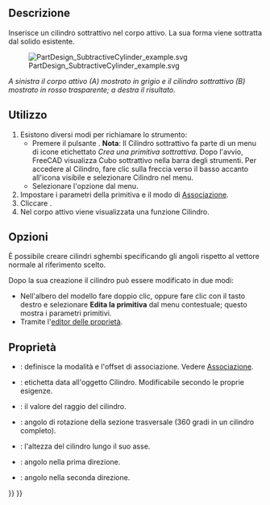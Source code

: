 <languages/>

{{Docnav/it
|[[PartDesign_SubtractiveBox/it|Cubo sottrattivo]]
|[[PartDesign_SubtractiveSphere/it|Sfera sottrattiva]]
|[[PartDesign_Workbench/it|PartDesign]]
|IconL=PartDesign_SubtractiveBox.svg
|IconR=PartDesign_SubtractiveSphere.svg
|IconC=Workbench_PartDesign.svg
}}

{{GuiCommand/it
|Name=PartDesign SubtractiveCylinder
|Name/it=Cilindro sottrattivo
|MenuLocation=Part Design → Crea una primitiva sottrattiva → Cilindro
|Workbenches=[[PartDesign_Workbench/it|PartDesign]]
|Version=0.17
|SeeAlso=[[PartDesign_CompPrimitiveSubtractive/it|Primitiva sottrattiva]], [[PartDesign_AdditiveCylinder/it|Cilindro additivo]]
}}

<span id="Description"></span>
==Descrizione==

Inserisce un cilindro sottrattivo nel corpo attivo. La sua forma viene sottratta dal solido esistente. 

[[File:PartDesign_SubtractiveCylinder_example.svg|none]]

'' A sinistra il corpo attivo (A) mostrato in grigio e il cilindro sottrattivo (B) mostrato in rosso trasparente; a destra il risultato. ''

<span id="Usage"></span>
==Utilizzo==

# Esistono diversi modi per richiamare lo strumento:
#* Premere il pulsante {{Button|[[Image:PartDesign_SubtractiveCylinder.svg|16px]] [[PartDesign_SubtractiveCylinder/it|Cilindro sottrattivo]]}}. '''Nota''': Il Cilindro sottrattivo fa parte di un menu di icone etichettato ''Crea una primitiva sottrattiva''. Dopo l'avvio, FreeCAD visualizza Cubo sottrattivo nella barra degli strumenti. Per accedere al Cilindro, fare clic sulla freccia verso il basso accanto all'icona visibile e selezionare Cilindro nel menu.
#* Selezionare l'opzione {{MenuCommand|Part Design → Crea una primitiva sottrattiva → [[Image:PartDesign_SubtractiveCylinder.svg|16px]] Cilindro sottrattivo}} dal menu.
# Impostare i parametri della primitiva e il modo di [[Part_EditAttachment/it|Associazione]].
# Cliccare {{Button|OK}}.
# Nel corpo attivo viene visualizzata una funzione Cilindro.

<span id="Options"></span>
== Opzioni ==

È possibile creare cilindri sghembi specificando gli angoli rispetto al vettore normale al riferimento scelto. {{Version/it|0.20}}

Dopo la sua creazione il cilindro può essere modificato in due modi:
* Nell'albero del modello fare doppio clic, oppure fare clic con il tasto destro e selezionare '''Edita la primitiva''' dal menu contestuale; questo mostra i parametri primitivi.
* Tramite l'[[Property_editor/it|editor delle proprietà]].

<span id="Properties"></span>
== Proprietà == 

* {{PropertyData/it|Attachment}}: definisce la modalità e l'offset di associazione. Vedere [[Part_EditAttachment/it|Associazione]].
* {{PropertyData/it|Label}}: etichetta data all'oggetto Cilindro. Modificabile secondo le proprie esigenze.
* {{PropertyData/it|Radius}}: il valore del raggio del cilindro.
* {{PropertyData/it|Angle}}: angolo di rotazione della sezione trasversale (360 gradi in un cilindro completo).
* {{PropertyData/it|Height}}: l'altezza del cilindro lungo il suo asse.
* {{PropertyData|First Angle}}: angolo nella prima direzione. {{Version/it|0.20}}
* {{PropertyData|Second Angle}}: angolo nella seconda direzione. {{Version/it|0.20}}


{{Docnav/it
|[[PartDesign_SubtractiveBox/it|Cubo sottrattivo]]
|[[PartDesign_SubtractiveSphere/it|Sfera sottrattiva]]
|[[PartDesign_Workbench/it|PartDesign]]
|IconL=PartDesign_SubtractiveBox.svg
|IconR=PartDesign_SubtractiveSphere.svg
|IconC=Workbench_PartDesign.svg
}}

{{PartDesign_Tools_navi{{#translation:}}}}
{{Userdocnavi{{#translation:}}}}